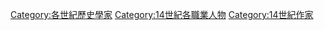 [[Category:各世紀歷史學家|Category:各世紀歷史學家]]
[[Category:14世紀各職業人物|Category:14世紀各職業人物]]
[[Category:14世紀作家|Category:14世紀作家]]